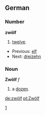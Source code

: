 ==German==
===Number===

'''zwölf'''
# [[twelve]].

*Previous: [[elf]]
*Next: [[dreizehn]]

===Noun===
'''Zwölf''' ''f''
# a [[dozen]].
[[Category:German cardinal number|1]]

[[de:zwölf]]
[[pt:Zwölf]]